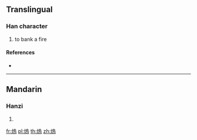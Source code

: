 {{character info/new}}
==Translingual==

===Han character===
{{Han char|rn=86|rad=火|as=10|sn=14|four=|canj=FHRF}}

# to bank a fire

====References====
* {{Han ref|kx=0680.040|dkj=19306|dj=1091.090|hdz=32224.010|uh=7193|ud=29075}}

----

==Mandarin==

===Hanzi===
{{cmn-hanzi|pin=[[liù]] ([[liu4]]), [[wèn]] ([[wen4]])|wg=liu<sup>4</sup>, wen<sup>4</sup>}}

# {{defn|lang=cmn|sort=火10}}

[[fr:熓]]
[[pl:熓]]
[[th:熓]]
[[zh:熓]]
